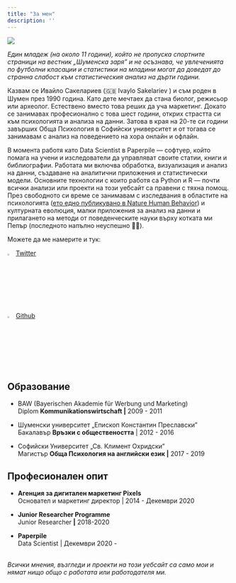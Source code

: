 ```yaml
---
title: "За мен"
description: ''
---
```


![](static/photo_is.jpg)

<aside>

*Един младеж (на около 11 години), който не пропуска спортните страници на вестник „Шуменска заря" и не осъзнава, че увлеченията по футболни класации и статистики на младини могат да доведат до странна слабост към статистическия анализ на дърти години.*

</aside>

Казвам се Ивайло Сакелариев (🇬🇧 Ivaylo Sakelariev ) и съм роден в Шумен през 1990 година. Като дете мечтаех да стана биолог, режисьор или археолог. Естествено вместо това реших да уча маркетинг. Докато се занимавах професионално с това шест години, открих страстта си към психологията и анализа на данни. Затова в края на 20-те си години завърших Обща Психология в Софийски университет и от тогава се занимавам с анализ на поведението на хора онлайн и офлайн.

В момента работя като Data Scientist в Paperpile --- софтуер, който помага на учени и изследователи да управляват своите статии, книги и библиографии. Работата ми включва обработка, визуализация и анализ на данни, създаване на аналитични приложения и статистически модели. Основните технологии с които работя са Python и R --- почти всички анализи или проекти на този уебсайт са правени с тяхна помощ. През свободното си време се занимавам с изследвания в областите на психологията ([ето едно публикувано в Nature Human Behavior](https://www.nature.com/articles/s41562-021-01092-x)) и културната еволюция, малки приложения за анализ на данни и прилагането на методи от поведенческите науки върху котката ми Пепър (последното напълно неуспешно 🤷‍♂️).

Можете да ме намерите и тук:

![](images/2021%20Twitter%20logo%20-%20black.png "sakelariev"){width="3%"} [Twitter](https://twitter.com/sakelariev "https://twitter.com/sakelariev")

![](images/GitHub-Mark-32px.png){width="3%"} [Github](https://github.com/sakelariev "https://github.com/sakelariev")

## Образование

-   BAW (Bayerischen Akademie für Werbung und Marketing)\
    Diplom **Kommunikationswirtschaft \|** 2009 - 2011

-   Шуменски университет „Епископ Константин Преславски"\
    Бакалавър **Връзки с обществеността** \| 2012 - 2016

-   Софийски Университет „Св. Климент Охридски"\
    Магистър **Обща Психология на английски език \|** 2017 - 2019

## Професионален опит

-   **Агенция за дигитален маркетинг Pixels**\
    Основател и маркетинг директор \| 2014 - Декември 2020

-   **Junior Researcher Programme\
    **Junior Researcher **\|** 2018-2020

-   **Paperpile**\
    Data Scientist \| Декември 2020 -

\
*Всички мнения, възгледи и проекти на този уебсайт са само мои и нямат нищо общо с работата или работодателя ми.*
